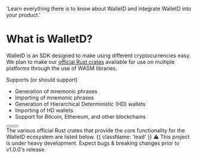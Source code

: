 
  'Learn everything there is to know about WalletD and integrate WalletD into your product.'

<HeroPattern />

# What is WalletD?

WalletD is an SDK designed to make using different cryptocurrencies easy. We plan to make our [official Rust crates](https://crates.io/crates/walletd) available for use on multiple platforms through the use of WASM libraries.

Supports (or should support)
- Generation of mnemonic phrases
- Importing of mnemonic phrases
- Generation of Hierarchical Deterministic (HD) wallets
- Importing of HD wallets
- Support for Bitcoin, Ethereum, and other blockchains

<Guides />

<Resources />

<div className="not-prose mb-16 mt-6 flex gap-3">
  <Button href="/quickstart" arrow="right" children="Quickstart" />
  <Button href="https://github.com/walletd/walletd" variant="outline" children="Walletd GitHub Repo" />
</div>
The various official Rust crates that provide the core functionality for the WalletD ecosystem are listed below. {{ className: 'lead' }}

<Note>
  ⚠️ This project is under heavy development. Expect bugs & breaking changes prior to v1.0.0's release.
</Note>

<Libraries />

